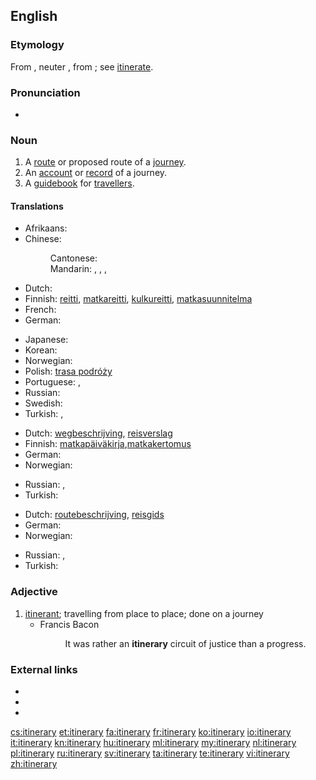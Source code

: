 ==English==

===Etymology===
From {{etyl|LL.|en}} {{term|lang=la|itinerarius||pertaining to a journey}}, neuter {{term|lang=la|itinerarium||an account of a journey, a road-book}}, from {{term|lang=la|iter||a way, journey}}; see [[itinerate]].

===Pronunciation===
* {{audio|en-us-itinerary.ogg|Audio (US)}}

===Noun===
{{en-noun|itineraries}}

# A [[route]] or proposed route of a [[journey]].
# An [[account]] or [[record]] of a journey.
# A [[guidebook]] for [[traveller]]s.

====Translations====
{{trans-top|route or proposed route of a journey}}
* Afrikaans: {{t-|af|reisplan}}
* Chinese:
*: Cantonese: {{tø|yue|路線|tr=lou6 sin3|sc=Hani}}
*: Mandarin: {{t-|cmn|路線|sc=Hani}}, {{t-|cmn|路线|tr=lùxiàn|sc=Hani}}, {{t|cmn|旅程|tr=lǚchéng|sc=Hani}}, {{t|cmn|行程|tr=xíngchéng|sc=Hani}}
* Dutch: {{t+|nl|weg|m}}
* Finnish: [[reitti]], [[matkareitti]], [[kulkureitti]], [[matkasuunnitelma]]
* French: {{t+|fr|itinéraire|m}}
* German: {{t+|de|Reiseroute|f}}
{{trans-mid}}
* Japanese: {{t-|ja|旅程|tr=りょてい, ryotei}}
* Korean: {{t-|ko|여정|tr=yeojeong|sc=Kore}}
* Norwegian: {{t+|no|rute|m}}
* Polish: [[trasa podróży]] {{f}}
* Portuguese: {{t+|pt|linha|f}}, {{t+|pt|itinerário|m}}
* Russian: {{t+|ru|маршрут|m|tr=maršrút}}
* Swedish: {{t-|sv|färdplan|n}}
* Turkish: {{t-|tr|seyahat yolu}}, {{t-|tr|yolculuk yolu}}
{{trans-bottom}}

{{trans-top|account or record of a journey}}
* Dutch: [[wegbeschrijving]], [[reisverslag]] {{f}}
* Finnish: [[matkapäiväkirja]],[[matkakertomus]]
* German: {{t-|de|Reisebericht|m}}
* Norwegian: {{t-|no|veibeskrivelse|m}}
{{trans-mid}}
* Russian: {{t-|ru|дорожный дневник|m|tr=doróžnyj dnevník|sc=Cyrl}}, {{t-|ru|путевые заметки|p|tr=putevýje zamétki|sc=Cyrl}}
* Turkish: {{t+|tr|seyahatname}}
{{trans-bottom}}

{{trans-top|guidebook for travellers}}
* Dutch: [[routebeschrijving]], [[reisgids]] {{f}}
* German: {{t+|de|Reiseführer|m}}
* Norwegian: {{t-|no|reisehåndbok|f}}
{{trans-mid}}
* Russian: {{t+|ru|путеводитель|m|tr=putevodítelʼ|sc=Cyrl}}, {{t+|ru|гид|m|tr=gíd|sc=Cyrl}}
* Turkish: {{t+|tr|rehber}}
{{trans-bottom}}

===Adjective===
{{en-adj}}

# [[itinerant]]; travelling from place to place; done on a journey
#* Francis Bacon
#*: It was rather an '''itinerary''' circuit of justice than a progress.

===External links===
* {{R:Webster 1913}}
* {{R:Century 1911}}
* {{R:OneLook}}

[[cs:itinerary]]
[[et:itinerary]]
[[fa:itinerary]]
[[fr:itinerary]]
[[ko:itinerary]]
[[io:itinerary]]
[[it:itinerary]]
[[kn:itinerary]]
[[hu:itinerary]]
[[ml:itinerary]]
[[my:itinerary]]
[[nl:itinerary]]
[[pl:itinerary]]
[[ru:itinerary]]
[[sv:itinerary]]
[[ta:itinerary]]
[[te:itinerary]]
[[vi:itinerary]]
[[zh:itinerary]]